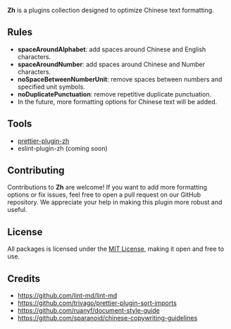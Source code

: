 
<Logo size={120} />

**Zh** is a plugins collection designed to optimize Chinese text formatting.

## Rules

- **spaceAroundAlphabet**: add spaces around Chinese and English characters.
- **spaceAroundNumber**: add spaces around Chinese and Number characters.
- **noSpaceBetweenNumberUnit**: remove spaces between numbers and specified unit symbols.
- **noDuplicatePunctuation**: remove repetitive duplicate punctuation.
- In the future, more formatting options for Chinese text will be added.

## Tools

- [prettier-plugin-zh](/prettier-plugin-zh)
- eslint-plugin-zh (coming soon)

## Contributing

Contributions to **Zh** are welcome! If you want to add more formatting options or fix issues, feel
free to open a pull request on our GitHub repository. We appreciate your help in making this plugin
more robust and useful.

## License

All packages is licensed under the [MIT License](https://opensource.org/licenses/MIT), making it
open and free to use.

## Credits

- https://github.com/lint-md/lint-md
- https://github.com/trivago/prettier-plugin-sort-imports
- https://github.com/ruanyf/document-style-guide
- https://github.com/sparanoid/chinese-copywriting-guidelines
